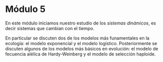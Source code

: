 # Módulo 5

En este módulo iniciamos nuestro estudio de los *sistemas dinámicos*, es decir sistemas que cambian con el tiempo. 

En particular se discuten dos de los modelos más funamentales en la ecología: el modelo exponencial y el modelo logístico. Posteriormente se discuten algunos de los modelos más básicos en evolución: el modelo de fecuencia alélica de Hardy-Weinberg y el modelo de selección haploide.